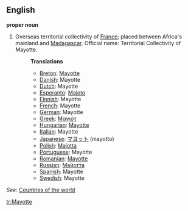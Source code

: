 ==English==

'''proper noun'''

# Overseas territorial collectivity of [[France]]; placed between Africa's mainland and [[Madagascar]]. Official name: Territorial Collectivity of Mayotte.
#:'''Translations'''
#:*[[Breton]]: [[Mayotte]]
#:*[[Danish]]: Mayotte
#:*[[Dutch]]: Mayotte
#:*[[Esperanto]]: [[Majoto]]
#:*[[Finnish]]: Mayotte
#:*[[French]]: Mayotte
#:*[[German]]: Mayotte
#:*[[Greek]]: [[Μαγιότ]]
#:*[[Hungarian]]: [[Mayotte]]
#:*[[Italian]]: Mayotte
#:*[[Japanese]]: [[マヨット]] (mayotto)
#:*[[Polish]]: [[Majotta]]
#:*[[Portuguese]]: Mayotte
#:*[[Romanian]]: [[Mayotte]]
#:*[[Russian]]: [[Майотта]]
#:*[[Spanish]]: Mayotte
#:*[[Swedish]]: Mayotte

''See'': [[Countries of the world]]

[[tr:Mayotte]]